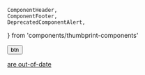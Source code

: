     ComponentHeader,
    ComponentFooter,
    DeprecatedComponentAlert,
} from 'components/thumbprint-components'


<Button>  btn </Button>

<a
        href="https://github.com/thumbtack/thumbprint/issues/25"
        title="Details about the recent changes"
    >
        are out-of-date
</a>
